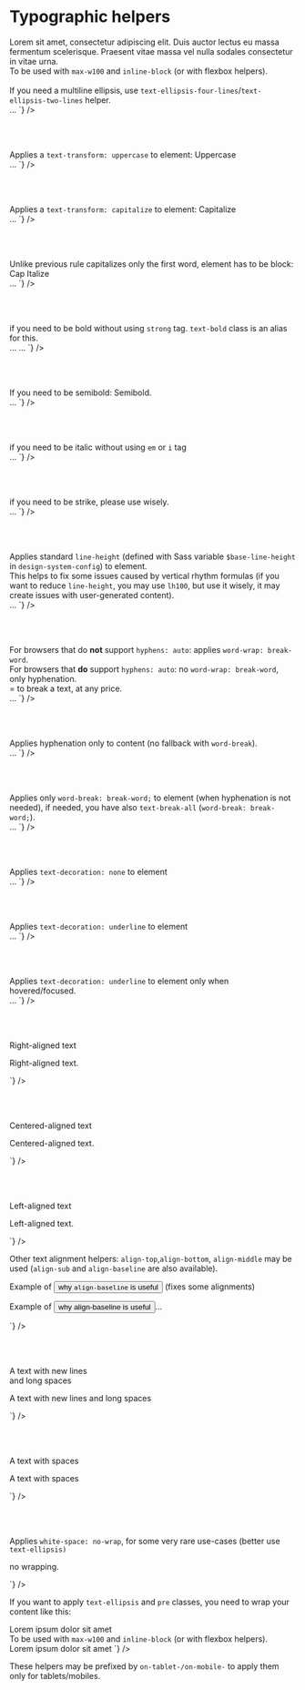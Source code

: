 
<Meta title={getTitle(__filename)} />

# Typographic helpers

<div class="flex flex-justify-space-between mb2 on-mobile-flex-column">
  <div class="w49 flex-align-self-center">
    <span class="text-ellipsis inline-block max-w100p">Lorem sit amet, consectetur adipiscing elit. Duis auctor lectus eu massa fermentum scelerisque. Praesent vitae massa vel nulla sodales consectetur in vitae urna.</span><br />
    To be used with <code>max-w100</code> and <code>inline-block</code> (or with flexbox helpers).<br /><br />
    If you need a multiline ellipsis, use <code>text-ellipsis-four-lines</code>/<code>text-ellipsis-two-lines</code> helper.
  </div>
  <div class="w49">
<Source
  language='html'
  dark
  format
  code={`
<span className="text-ellipsis">…</span>
`}
/>
  </div>
</div>

<br /><br />

<div class="flex flex-justify-space-between mb2 on-mobile-flex-column">
  <div class="w49 flex-align-self-center">
      Applies a <code>text-transform: uppercase</code> to element: <span class="text-uppercase">Uppercase</span>
  </div>
  <div class="w49">
<Source
  language='html'
  dark
  format
  code={`
<span className="text-uppercase">…</span>
`}
/>
  </div>
</div>

<br /><br />

<div class="flex flex-justify-space-between mb2 on-mobile-flex-column">
  <div class="w49 flex-align-self-center">
      Applies a <code>text-transform: capitalize</code> to element: <span class="text-capitalize">Capitalize</span>
  </div>
  <div class="w49">
<Source
  language='html'
  dark
  format
  code={`
<span className="text-capitalize">…</span>
`}
/>
  </div>
</div>

<br /><br />

<div class="flex flex-justify-space-between mb2 on-mobile-flex-column">
  <div class="w49 flex-align-self-center">
      Unlike previous rule capitalizes only the first word, element has to be block: <div class="text-capitalize-block">Cap Italize</div>
  </div>
  <div class="w49">
<Source
  language='html'
  dark
  format
  code={`
<span className="text-capitalize-sentence">…</span>
`}
/>
  </div>
</div>

<br /><br />

<div class="flex flex-justify-space-between mb2 on-mobile-flex-column">
  <div class="w49 flex-align-self-center">
      <span class="text-strong">if you need to be bold</span> without using <code>strong</code> tag. <code>text-bold</code> class is an alias for this.
  </div>
  <div class="w49">
<Source
  language='html'
  dark
  format
  code={`
<span className="text-strong">…</span>
<span className="text-bold">…</span>
`}
/>
  </div>
</div>

<br /><br />

<div class="flex flex-justify-space-between mb2 on-mobile-flex-column">
  <div class="w49 flex-align-self-center">
      If you need to be semibold: <span class="text-semibold">Semibold</span>.
  </div>
  <div class="w49">
<Source
  language='html'
  dark
  format
  code={`
<span className="text-semibold">…</span>
`}
/>

  </div>
</div>

<br /><br />

<div class="flex flex-justify-space-between mb2 on-mobile-flex-column">
  <div class="w49 flex-align-self-center">
      <span class="text-italic">if you need to be italic</span> without using <code>em</code> or <code>i</code> tag
  </div>
  <div class="w49">
<Source
  language='html'
  dark
  format
  code={`
<span className="text-italic">…</span>
`}
/>
  </div>
</div>

<br /><br />

<div class="flex flex-justify-space-between mb2 on-mobile-flex-column">
	<div class="w49 flex-align-self-center">
		<span class="text-strike">if you need to be strike</span>, please use wisely.
	</div>
  <div class="w49">
<Source
  language='html'
  dark
  format
  code={`
<span className="text-strike">…</span>
`}
/>
	</div>
</div>

<br /><br />

<div class="flex flex-justify-space-between mb2 on-mobile-flex-column">
  <div class="w49 flex-align-self-center">
      Applies standard <code>line-height</code> (defined with Sass variable <code>$base-line-height</code> in <code>design-system-config</code>) to element.<br />
      This helps to fix some issues caused by vertical rhythm formulas (if you want to reduce <code>line-height</code>, you may use <code>lh100</code>, but use it wisely, it may create issues with user-generated content).
  </div>
  <div class="w49">
<Source
  language='html'
  dark
  format
  code={`
<span className="lh-rg">…</span>
`}
/>
  </div>
</div>

<br /><br />

<div class="flex flex-justify-space-between mb2 on-mobile-flex-column">
  <div class="w49 flex-align-self-center">
	  For browsers that do <strong>not</strong> support <code>hyphens: auto</code>: applies <code>word-wrap: break-word</code>.<br />
	  For browsers that <strong>do</strong> support <code>hyphens: auto</code>: no <code>word-wrap: break-word</code>, only hyphenation.<br />
	  = to break a text, at any price.
  </div>
  <div class="w49">
<Source
  language='html'
  dark
  format
  code={`
<span className="text-cut">…</span>
`}
/>
  </div>
</div>

<br /><br />

<div class="flex flex-justify-space-between mb2 on-mobile-flex-column">
  <div class="w49 flex-align-self-center">
      Applies hyphenation only to content (no fallback with <code>word-break</code>).
  </div>
  <div class="w49">
<Source
  language='html'
  dark
  format
  code={`
<span className="text-hyphens">…</span>
`}
/>
  </div>
</div>

<br /><br />

<div class="flex flex-justify-space-between mb2 on-mobile-flex-column">
  <div class="w49 flex-align-self-center">
      Applies only <code>word-break: break-word;</code> to element (when hyphenation is not needed), if needed, you have also <code>text-break-all</code> (<code>word-break: break-word;</code>).
  </div>
  <div class="w49">
<Source
  language='html'
  dark
  format
  code={`
<span className="text-break">…</span>
`}
/>
  </div>
</div>

<br /><br />

<div class="flex flex-justify-space-between mb2 on-mobile-flex-column">
  <div class="w49 flex-align-self-center">
      Applies <code>text-decoration: none</code> to element
  </div>
  <div class="w49">
<Source
  language='html'
  dark
  format
  code={`
<span className="text-no-decoration">…</span>
`}
/>
  </div>
</div>

<br /><br />

<div class="flex flex-justify-space-between mb2 on-mobile-flex-column">
  <div class="w49 flex-align-self-center">
      Applies <code>text-decoration: underline</code> to element
  </div>
  <div class="w49">
<Source
  language='html'
  dark
  format
  code={`
<span className="text-underline">…</span>
`}
/>
  </div>
</div>

<br /><br />

<div class="flex flex-justify-space-between mb2 on-mobile-flex-column">
  <div class="w49 flex-align-self-center">
      Applies <code>text-decoration: underline</code> to element only when hovered/focused.
  </div>
  <div class="w49">
<Source
  language='html'
  dark
  format
  code={`
<span className="text-underline-on-hover">…</span>
`}
/>
  </div>
</div>

<br /><br />

<div class="flex flex-justify-space-between mb2 on-mobile-flex-column">
  <div class="w49 flex-align-self-center">
    <p class="text-right">Right-aligned text</p>
  </div>
  <div class="w49">
<Source
  language='html'
  dark
  format
  code={`
<p className="text-right">Right-aligned text.</p>
`}
/>
  </div>
</div>

<br /><br />

<div class="flex flex-justify-space-between mb2 on-mobile-flex-column">
  <div class="w49 flex-align-self-center">
    <p class="text-center">Centered-aligned text</p>
  </div>
  <div class="w49">
<Source
  language='html'
  dark
  format
  code={`
<p className="text-center">Centered-aligned text.</p>
`}
/>
  </div>
</div>

<br /><br />

<div class="flex flex-justify-space-between mb2 on-mobile-flex-column">
  <div class="w49 flex-align-self-center">
    <p class="text-left">Left-aligned text</p>
  </div>
  <div class="w49">
<Source
  language='html'
  dark
  format
  code={`
<p className="text-left">Left-aligned text.</p>
`}
/>
  </div>
</div>

Other text alignment helpers: <code>align-top</code>,<code>align-bottom</code>, <code>align-middle</code> may be used (<code>align-sub</code> and <code>align-baseline</code> are also available).

<div class="flex flex-justify-space-between mb2 on-mobile-flex-column">
  <div class="w49 flex-align-self-center">
    <p class="text-left">Example of <button type="button" class="link align-baseline">why <code>align-baseline</code> is useful</button> (fixes some alignments)</p>
  </div>
  <div class="w49">
<Source
  language='html'
  dark
  format
  code={`
<p>Example of
  <button className="link align-baseline">
  why align-baseline is useful
  </button>…</p>
`}
/>
  </div>
</div>

<br /><br />

<div class="flex flex-justify-space-between mb2 on-mobile-flex-column">
	<div class="w49 flex-align-self-center">
	  <p class="text-pre-wrap">A text with
new lines<br />
and long      spaces</p>
	</div>
  <div class="w49">
<Source
  language='html'
  dark
  format
  code={`
<p className="text-pre-wrap">A text with new lines
and long      spaces</p>
`}
/>
	</div>
</div>

<br /><br />

<div class="flex flex-justify-space-between mb2 on-mobile-flex-column">
	<div class="w49 flex-align-self-center">
	  <p class="text-pre">A text with  spaces</p>
	</div>
  <div class="w49">
<Source
  language='html'
  dark
  format
  code={`
<p className="text-pre">A text with  spaces</p>
`}
/>
	</div>
</div>

<br /><br />

<div class="flex flex-justify-space-between mb2 on-mobile-flex-column">
  <div class="w49 flex-align-self-center">
    <p class="text-left">Applies <code>white-space: no-wrap</code>, for some very rare use-cases (better use <code>text-ellipsis)</code></p>
  </div>
  <div class="w49">
<Source
  language='html'
  dark
  format
  code={`
<p className="text-no-wrap">no wrapping.</p>
`}
/>
  </div>
</div>

If you want to apply <code>text-ellipsis</code> and <code>pre</code> classes, you need to wrap your content like this:

<div class="flex flex-justify-space-between mb2 on-mobile-flex-column">
  <div class="w49 flex-align-self-center">
    <span class="text-ellipsis inline-block max-w100p"><span class="text-pre">Lorem    ipsum dolor sit amet</span></span><br />
    To be used with <code>max-w100</code> and <code>inline-block</code> (or with flexbox helpers).
  </div>
  <div class="w49">
<Source
  language='html'
  dark
  format
  code={`
<span className="text-ellipsis">
  <span className="text-pre">
  Lorem    ipsum dolor sit amet
  </span>
  </span>
`}
/>

  </div>
</div>

These helpers may be prefixed by <code>on-tablet-/on-mobile-</code> to apply them only for tablets/mobiles.

